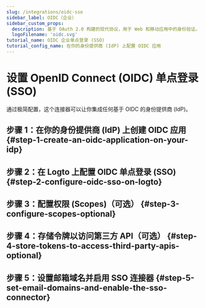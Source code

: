 ```yaml
---
slug: /integrations/oidc-sso
sidebar_label: OIDC（企业）
sidebar_custom_props:
  description: 基于 OAuth 2.0 构建的现代协议，用于 Web 和移动应用中的身份验证。
  logoFilename: 'oidc.svg'
tutorial_name: OIDC 企业单点登录 (SSO)
tutorial_config_name: 在你的身份提供商 (IdP) 上配置 OIDC 应用
---
```




# 设置 OpenID Connect (OIDC) 单点登录 (SSO)

通过极简配置，这个连接器可以让你集成任何基于 OIDC 的身份提供商 (IdP)。

<GuideTip />

## 步骤 1：在你的身份提供商 (IdP) 上创建 OIDC 应用 \{#step-1-create-an-oidc-application-on-your-idp}

<Step1 />

## 步骤 2：在 Logto 上配置 OIDC 单点登录 (SSO) \{#step-2-configure-oidc-sso-on-logto}

<Step2 />

## 步骤 3：配置权限 (Scopes)（可选） \{#step-3-configure-scopes-optional}

<Step3 />

## 步骤 4：存储令牌以访问第三方 API（可选） \{#step-4-store-tokens-to-access-third-party-apis-optional}

<Step4 />

## 步骤 5：设置邮箱域名并启用 SSO 连接器 \{#step-5-set-email-domains-and-enable-the-sso-connector}

<Step5 />
